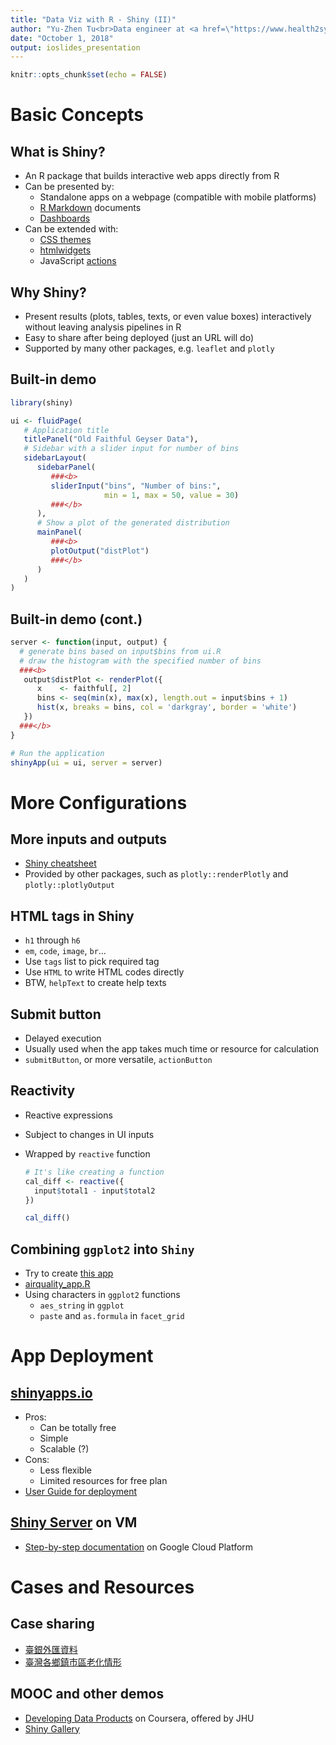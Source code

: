 ```yaml
---
title: "Data Viz with R - Shiny (II)"
author: "Yu-Zhen Tu<br>Data engineer at <a href=\"https://www.health2sync.com/tw/\">Health2Sync</a><br>Community Mentor of JHU \"R programming\" on Coursera"
date: "October 1, 2018"
output: ioslides_presentation
---
```


```r
knitr::opts_chunk$set(echo = FALSE)
```

# Basic Concepts

## What is Shiny?

- An R package that builds interactive web apps directly from R
- Can be presented by:
    - Standalone apps on a webpage (compatible with mobile platforms)
    - [R Markdown](http://rmarkdown.rstudio.com/) documents
    - [Dashboards](http://rstudio.github.io/shinydashboard/)
- Can be extended with:
    - [CSS themes](http://rstudio.github.io/shinythemes/)
    - [htmlwidgets](http://www.htmlwidgets.org/)
    - JavaScript [actions](https://github.com/daattali/shinyjs/blob/master/README.md)
    
## Why Shiny?

- Present results (plots, tables, texts, or even value boxes) interactively without leaving analysis pipelines in R
- Easy to share after being deployed (just an URL will do)
- Supported by many other packages, e.g. `leaflet` and `plotly`

## Built-in demo

```r
library(shiny)

ui <- fluidPage(
   # Application title
   titlePanel("Old Faithful Geyser Data"),
   # Sidebar with a slider input for number of bins 
   sidebarLayout(
      sidebarPanel(
         ###<b>
         sliderInput("bins", "Number of bins:",
                     min = 1, max = 50, value = 30)
         ###</b>
      ),
      # Show a plot of the generated distribution
      mainPanel(
         ###<b>
         plotOutput("distPlot")
         ###</b>
      )
   )
)
```

## Built-in demo (cont.)

```r
server <- function(input, output) {
  # generate bins based on input$bins from ui.R
  # draw the histogram with the specified number of bins
  ###<b>
   output$distPlot <- renderPlot({
      x    <- faithful[, 2]
      bins <- seq(min(x), max(x), length.out = input$bins + 1)
      hist(x, breaks = bins, col = 'darkgray', border = 'white')
   })
  ###</b>
}

# Run the application 
shinyApp(ui = ui, server = server)
```

# More Configurations

## More inputs and outputs

- [Shiny cheatsheet](https://www.rstudio.com/resources/cheatsheets/#shiny)
- Provided by other packages, such as `plotly::renderPlotly` and `plotly::plotlyOutput`

## HTML tags in Shiny

- `h1` through `h6`
- `em`, `code`, `image`, `br`...
- Use `tags` list to pick required tag
- Use `HTML` to write HTML codes directly
- BTW, `helpText` to create help texts

## Submit button

- Delayed execution
- Usually used when the app takes much time or resource for calculation
- `submitButton`, or more versatile, `actionButton`

## Reactivity

- Reactive expressions
- Subject to changes in UI inputs
- Wrapped by `reactive` function

    ```r
    # It's like creating a function
    cal_diff <- reactive({
      input$total1 - input$total2
    })

    cal_diff()
    ```

## Combining `ggplot2` into `Shiny`

- Try to create [this app](https://corytu.shinyapps.io/airquality/)
- [airquality_app.R](https://github.com/corytu/RLanguagePresentations/blob/master/docs/airquality_app.R)
- Using characters in `ggplot2` functions
    - `aes_string` in `ggplot`
    - `paste` and `as.formula` in `facet_grid`

# App Deployment

## [shinyapps.io](https://www.shinyapps.io)

- Pros:
    - Can be totally free
    - Simple
    - Scalable (?)
- Cons:
    - Less flexible
    - Limited resources for free plan
- [User Guide for deployment](http://docs.rstudio.com/shinyapps.io/getting-started.html#deploying-applications)

## [Shiny Server](https://www.rstudio.com/products/shiny/shiny-server/) on VM

- [Step-by-step documentation](https://github.com/corytu/OldPopulationProportions/blob/master/setup/howto_deploy_onGCP.md) on Google Cloud Platform

# Cases and Resources

## Case sharing

- [臺銀外匯資料](https://corytu.shinyapps.io/currency-dashboard/)
- [臺灣各鄉鎮市區老化情形](https://corytu.shinyapps.io/old-population-proportions/)

## MOOC and other demos

- [Developing Data Products](https://www.coursera.org/learn/data-products) on Coursera, offered by JHU
- [Shiny Gallery](https://shiny.rstudio.com/gallery/)
